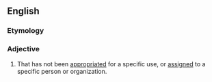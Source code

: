 ==English==

===Etymology===
{{prefix|un|appropriated|lang=en}}

===Adjective===
{{en-adj|-}}

# That has not been [[appropriated]] for a specific use, or [[assign]]ed to a specific person or organization.